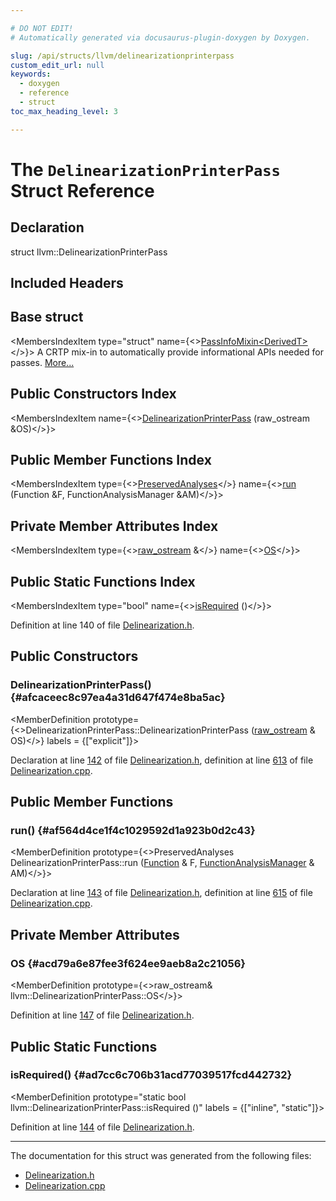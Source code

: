 ```yaml
---

# DO NOT EDIT!
# Automatically generated via docusaurus-plugin-doxygen by Doxygen.

slug: /api/structs/llvm/delinearizationprinterpass
custom_edit_url: null
keywords:
  - doxygen
  - reference
  - struct
toc_max_heading_level: 3

---
```





# The `DelinearizationPrinterPass` Struct Reference

<DoxygenPage pluginConfig={pluginConfig}>



## Declaration

<CodeBlock>struct llvm::DelinearizationPrinterPass</CodeBlock>

## Included Headers

<IncludesList>
<IncludesListItem
  filePath="llvm/Analysis/Delinearization.h"
  permalink="/docs/api/files/include/include/llvm/include/llvm/analysis/delinearization-h"
  isLocal="true" />
</IncludesList>

## Base struct

<MembersIndex>

<MembersIndexItem
  type="struct"
  name={<><a href="/docs/api/structs/llvm/passinfomixin">PassInfoMixin&lt;DerivedT&gt;</a></>}>
A CRTP mix-in to automatically provide informational APIs needed for passes. <a href="/docs/api/structs/llvm/passinfomixin/#details">More...</a>
</MembersIndexItem>

</MembersIndex>

## Public Constructors Index

<MembersIndex>

<MembersIndexItem
  name={<><a href="#afcaceec8c97ea4a31d647f474e8ba5ac">DelinearizationPrinterPass</a> (raw&#95;ostream &amp;OS)</>}>
</MembersIndexItem>

</MembersIndex>

## Public Member Functions Index

<MembersIndex>

<MembersIndexItem
  type={<><a href="/docs/api/classes/llvm/preservedanalyses">PreservedAnalyses</a></>}
  name={<><a href="#af564d4ce1f4c1029592d1a923b0d2c43">run</a> (Function &amp;F, FunctionAnalysisManager &amp;AM)</>}>
</MembersIndexItem>

</MembersIndex>

## Private Member Attributes Index

<MembersIndex>

<MembersIndexItem
  type={<><a href="/docs/api/classes/llvm/raw-ostream">raw&#95;ostream</a> &amp;</>}
  name={<><a href="#acd79a6e87fee3f624ee9aeb8a2c21056">OS</a></>}>
</MembersIndexItem>

</MembersIndex>

## Public Static Functions Index

<MembersIndex>

<MembersIndexItem
  type="bool"
  name={<><a href="#ad7cc6c706b31acd77039517fcd442732">isRequired</a> ()</>}>
</MembersIndexItem>

</MembersIndex>


Definition at line 140 of file <a href="/docs/api/files/include/include/llvm/include/llvm/analysis/delinearization-h">Delinearization.h</a>.

<SectionDefinition>

## Public Constructors

### DelinearizationPrinterPass() {#afcaceec8c97ea4a31d647f474e8ba5ac}

<MemberDefinition
  prototype={<>DelinearizationPrinterPass::DelinearizationPrinterPass (<a href="/docs/api/classes/llvm/raw-ostream">raw&#95;ostream</a> &amp; OS)</>}
  labels = {["explicit"]}>

Declaration at line <a href="/docs/api/files/include/include/llvm/include/llvm/analysis/delinearization-h/#l00142">142</a> of file <a href="/docs/api/files/include/include/llvm/include/llvm/analysis/delinearization-h">Delinearization.h</a>, definition at line <a href="/docs/api/files/lib/lib/analysis/delinearization-cpp/#l00613">613</a> of file <a href="/docs/api/files/lib/lib/analysis/delinearization-cpp">Delinearization.cpp</a>.
</MemberDefinition>

</SectionDefinition>

<SectionDefinition>

## Public Member Functions

### run() {#af564d4ce1f4c1029592d1a923b0d2c43}

<MemberDefinition
  prototype={<>PreservedAnalyses DelinearizationPrinterPass::run (<a href="/docs/api/classes/llvm/function">Function</a> &amp; F, <a href="/docs/api/namespaces/llvm/#adce09a5a0de0e3177eb00e932734af2f">FunctionAnalysisManager</a> &amp; AM)</>}>

Declaration at line <a href="/docs/api/files/include/include/llvm/include/llvm/analysis/delinearization-h/#l00143">143</a> of file <a href="/docs/api/files/include/include/llvm/include/llvm/analysis/delinearization-h">Delinearization.h</a>, definition at line <a href="/docs/api/files/lib/lib/analysis/delinearization-cpp/#l00615">615</a> of file <a href="/docs/api/files/lib/lib/analysis/delinearization-cpp">Delinearization.cpp</a>.
</MemberDefinition>

</SectionDefinition>

<SectionDefinition>

## Private Member Attributes

### OS {#acd79a6e87fee3f624ee9aeb8a2c21056}

<MemberDefinition
  prototype={<>raw&#95;ostream&amp; llvm::DelinearizationPrinterPass::OS</>}>

Definition at line <a href="/docs/api/files/include/include/llvm/include/llvm/analysis/delinearization-h/#l00147">147</a> of file <a href="/docs/api/files/include/include/llvm/include/llvm/analysis/delinearization-h">Delinearization.h</a>.
</MemberDefinition>

</SectionDefinition>

<SectionDefinition>

## Public Static Functions

### isRequired() {#ad7cc6c706b31acd77039517fcd442732}

<MemberDefinition
  prototype="static bool llvm::DelinearizationPrinterPass::isRequired ()"
  labels = {["inline", "static"]}>

Definition at line <a href="/docs/api/files/include/include/llvm/include/llvm/analysis/delinearization-h/#l00144">144</a> of file <a href="/docs/api/files/include/include/llvm/include/llvm/analysis/delinearization-h">Delinearization.h</a>.
</MemberDefinition>

</SectionDefinition>

<hr/>

The documentation for this struct was generated from the following files:

<ul>
<li><a href="/docs/api/files/include/include/llvm/include/llvm/analysis/delinearization-h">Delinearization.h</a></li>
<li><a href="/docs/api/files/lib/lib/analysis/delinearization-cpp">Delinearization.cpp</a></li>
</ul>

</DoxygenPage>
